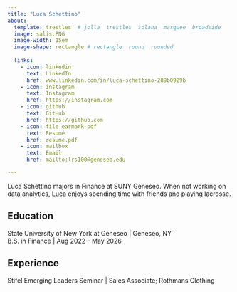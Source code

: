 ```yaml
---
title: "Luca Schettino"
about:
  template: trestles  # jolla  trestles  solana  marquee  broadside
  image: salis.PNG
  image-width: 15em
  image-shape: rectangle # rectangle  round  rounded
  
  links:
    - icon: linkedin
      text: LinkedIn
      href: www.linkedin.com/in/luca-schettino-289b0929b
    - icon: instagram
      text: Instagram
      href: https://instagram.com
    - icon: github
      text: GitHub
      href: https://github.com
    - icon: file-earmark-pdf
      text: Resumé
      href: resume.pdf
    - icon: mailbox
      text: Email
      href: mailto:lrs100@geneseo.edu

---
```



Luca Schettino majors in Finance at SUNY Geneseo. When not working on data analytics, Luca enjoys spending time with friends and playing lacrosse.

## Education

State University of New York at Geneseo | Geneseo, NY <br>
B.S. in Finance | Aug 2022 - May 2026 <br>
 

## Experience

Stifel Emerging Leaders Seminar | Sales Associate; Rothmans Clothing



